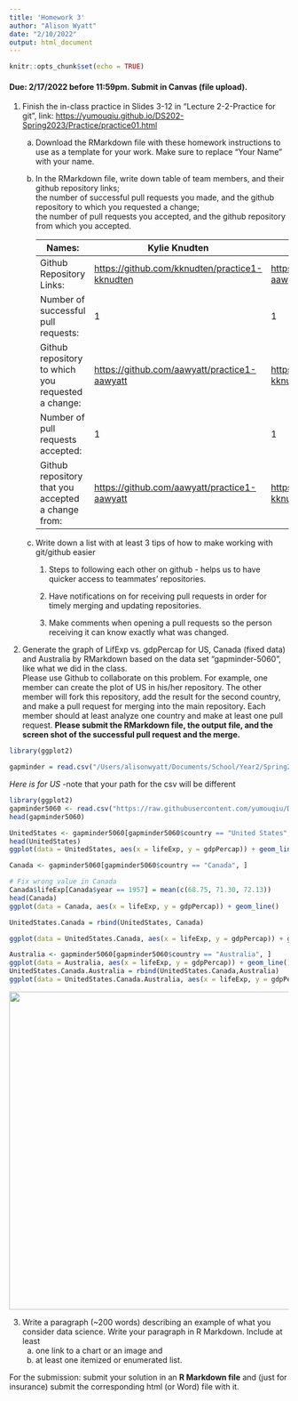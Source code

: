 ```yaml
---
title: 'Homework 3'
author: "Alison Wyatt"
date: "2/10/2022"
output: html_document
---
```


```r
knitr::opts_chunk$set(echo = TRUE)
```

#### Due: 2/17/2022 before 11:59pm. Submit in Canvas (file upload).

1.  Finish the in-class practice in Slides 3-12 in "Lecture 2-2-Practice for git", link: <https://yumouqiu.github.io/DS202-Spring2023/Practice/practice01.html>
    a.  Download the RMarkdown file with these homework instructions to use as a template for your work. Make sure to replace "Your Name" with your name.\

    b.  In the RMarkdown file, write down table of team members, and their github repository links;\
        the number of successful pull requests you made, and the github repository to which you requested a change;\
        the number of pull requests you accepted, and the github repository from which you accepted.

        | Names:                                             | Kylie Knudten                                    | Alison Wyatt                                     | Angelina Allen                                     |
        |------------------|------------------|------------------|------------------|
        | Github Repository Links:                           | <https://github.com/kknudten/practice1-kknudten> | <https://github.com/aawyatt/practice1-aawyatt>   | <https://github.com/ajallen23/practice1-ajallen23> |
        | Number of successful pull requests:                | 1                                                | 1                                                | 2                                                  |
        | Github repository to which you requested a change: | <https://github.com/aawyatt/practice1-aawyatt>   | <https://github.com/kknudten/practice1-kknudten> | <https://github.com/aawyatt/practice1-aawyatt>     |
        | Number of pull requests accepted:                  | 1                                                | 1                                                | 0                                                  |
        | Github repository that you accepted a change from: | <https://github.com/aawyatt/practice1-aawyatt>   | <https://github.com/kknudten/practice1-kknudten> |                                                    |

    c.  Write down a list with at least 3 tips of how to make working with git/github easier

        1.  Steps to following each other on github - helps us to have quicker access to teammates' repositories.

        2.  Have notifications on for receiving pull requests in order for timely merging and updating repositories.

        3.  Make comments when opening a pull requests so the person receiving it can know exactly what was changed.
2.  Generate the graph of LifExp vs. gdpPercap for US, Canada (fixed data) and Australia by RMarkdown based on the data set "gapminder-5060", like what we did in the class.\
    Please use Github to collaborate on this problem. For example, one member can create the plot of US in his/her repository. The other member will fork this repository, add the result for the second country, and make a pull request for merging into the main repository. Each member should at least analyze one country and make at least one pull request. **Please submit the RMarkdown file, the output file, and the screen shot of the successful pull request and the merge.**

```r
library(ggplot2)

gapminder = read.csv("/Users/alisonwyatt/Documents/School/Year2/Spring22/DS202/HW/HW3/gapminder-5060.csv", header = TRUE)

```

*Here is for US* -note that your path for the csv will be different

```r
library(ggplot2)
gapminder5060 <- read.csv("https://raw.githubusercontent.com/yumouqiu/DS202-Spring2023/main/Lecture1_collaborative-environment/data/gapminder-5060.csv")
head(gapminder5060)

UnitedStates <- gapminder5060[gapminder5060$country == "United States", ]
head(UnitedStates)
ggplot(data = UnitedStates, aes(x = lifeExp, y = gdpPercap)) + geom_line() 

Canada <- gapminder5060[gapminder5060$country == "Canada", ]

# Fix wrong value in Canada
Canada$lifeExp[Canada$year == 1957] = mean(c(68.75, 71.30, 72.13))
head(Canada)
ggplot(data = Canada, aes(x = lifeExp, y = gdpPercap)) + geom_line() 

UnitedStates.Canada = rbind(UnitedStates, Canada)

ggplot(data = UnitedStates.Canada, aes(x = lifeExp, y = gdpPercap)) + geom_line(aes(color = country)) 

Australia <- gapminder5060[gapminder5060$country == "Australia", ]
ggplot(data = Australia, aes(x = lifeExp, y = gdpPercap)) + geom_line() 
UnitedStates.Canada.Australia = rbind(UnitedStates.Canada,Australia)
ggplot(data = UnitedStates.Canada.Australia, aes(x = lifeExp, y = gdpPercap)) + geom_line(aes(color = country)) 
```

![](images/Screenshot%202023-02-16%20at%205.38.17%20PM.png){width="572"}

3.  Write a paragraph (\~200 words) describing an example of what you consider data science. Write your paragraph in R Markdown. Include at least
    a.  one link to a chart or an image and
    b.  at least one itemized or enumerated list.

For the submission: submit your solution in an **R Markdown file** and (just for insurance) submit the corresponding html (or Word) file with it.
